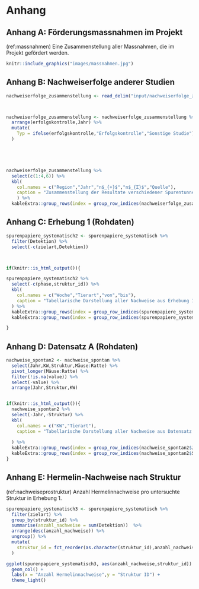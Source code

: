 
# Anhang


## Anhang A: Förderungsmassnahmen im Projekt {#anhang-massnahmen}


(ref:massnahmen) Eine Zusammenstellung aller Massnahmen, die im Projekt gefördert werden. 

```r
knitr::include_graphics("images/massnahmen.jpg")
```

## Anhang B: Nachweiserfolge anderer Studien {#anhang-zusammenstellung}


```r
nachweiserfolge_zusammenstellung <- read_delim("input/nachweiserfolge_zusammenstellung.csv", ";")



nachweiserfolge_zusammenstellung <- nachweiserfolge_zusammenstellung %>%
  arrange(erfolgskontrolle,Jahr) %>%
  mutate(
    Typ = ifelse(erfolgskontrolle,"Erfolgskontrolle","Sonstige Studie")
  )





nachweiserfolge_zusammenstellung %>%
  select(c(1:4,6)) %>%
  kbl(
    col.names = c("Region","Jahr","n$_{+}$","n$_{Σ}$","Quelle"),
    caption = "Zusammenstellung der Resultate verschiedener Spurentunnel-Untersuchungen. n$_{+}$ entspricht der Anzahl Spurentunnel mit Positivnachweisen, n$_{Σ}$ der Anzahl Spurentunnel der entsprechenden Untersuchung."
    ) %>%
  kableExtra::group_rows(index = group_row_indices(nachweiserfolge_zusammenstellung$Typ))

```

## Anhang C: Erhebung 1 (Rohdaten)

<!-- Systematische Wirkungskontrolle -->

```r
spurenpapiere_systematisch2 <- spurenpapiere_systematisch %>%
  filter(Detektion) %>%
  select(-c(zielart,Detektion))



if(knitr::is_html_output()){

spurenpapiere_systematisch2 %>%
  select(-c(phase,struktur_id)) %>%
  kbl(
    col.names = c("Woche","Tierart","von","bis"),
    caption = "Tabellarische Darstellung aller Nachweise aus Erhebung 1"
  ) %>%
  kableExtra::group_rows(index = group_row_indices(spurenpapiere_systematisch2$phase, prefix = "Phase: "), bold = TRUE) %>%
  kableExtra::group_rows(index = group_row_indices(spurenpapiere_systematisch2$struktur_id,prefix = "Str"), bold = FALSE,italic = TRUE, hline_after = FALSE)

}

```



## Anhang D: Datensatz A (Rohdaten)
```r
nachweise_spontan2 <- nachweise_spontan %>%
  select(Jahr,KW,Struktur,Mäuse:Ratte) %>%
  pivot_longer(Mäuse:Ratte) %>%
  filter(!is.na(value)) %>%
  select(-value) %>%
  arrange(Jahr,Struktur,KW)


if(knitr::is_html_output()){
  nachweise_spontan2 %>%
  select(-Jahr,-Struktur) %>%
  kbl(
    col.names = c("KW","Tierart"),
    caption = "Tabellarische Darstellung aller Nachweise aus Datensatz A"
    
  ) %>%
  kableExtra::group_rows(index = group_row_indices(nachweise_spontan2$Jahr,prefix = "Jahr: ")) %>%
  kableExtra::group_rows(index = group_row_indices(nachweise_spontan2$Struktur,prefix = "Struktur: "), bold = FALSE,italic = TRUE, hline_after = FALSE)
}


```


## Anhang E: Hermelin-Nachweise nach Struktur


(ref:nachweiseprostruktur) Anzahl Hermelinnachweise pro untersuchte Struktur in Erhebung 1.

```r
spurenpapiere_systematisch3 <- spurenpapiere_systematisch %>%
  filter(zielart) %>%
  group_by(struktur_id) %>%
  summarise(anzahl_nachweise = sum(Detektion))  %>%
  arrange(desc(anzahl_nachweise)) %>%
  ungroup() %>%
  mutate(
    struktur_id = fct_reorder(as.character(struktur_id),anzahl_nachweise)
  )

ggplot(spurenpapiere_systematisch3, aes(anzahl_nachweise,struktur_id)) +
  geom_col() +
  labs(x = "Anzahl Hermelinnachweise",y = "Struktur ID") +
  theme_light()

```

